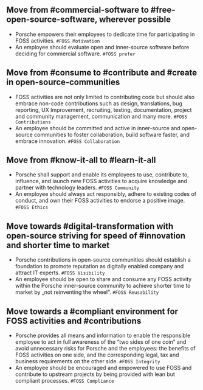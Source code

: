 ## Move from #commercial-software to #free-open-source-software, wherever possible

- Porsche empowers their employees to dedicate time for participating in FOSS activities. `#FOSS Motivation`
- An employee should evaluate open and inner-source software before deciding for commercial software. `#FOSS prefer`

## Move from #consume to #contribute and #create in open-source-communities

- FOSS activities are not only limited to contributing code but should also embrace non-code contributions such as
  design, translations, bug reporting, UX Improvement, recruiting, testing, documentation, project and community management,
  communication and many more. `#FOSS Contributions`
- An employee should be committed and active in inner-source and open-source communities to foster collaboration, build
  software faster, and embrace innovation. `#FOSS Collaboration`

## Move from #know-it-all to #learn-it-all

- Porsche shall support and enable its employees to use, contribute to, influence, and launch new FOSS activities to
  acquire knowledge and partner with technology leaders. `#FOSS Community`
- An employee should always act responsibly, adhere to existing codes of conduct, and own their FOSS activities to
  endorse a positive image. `#FOSS Ethics`

## Move towards #digital-transformation with open-source striving for speed of #innovation and shorter time to market

- Porsche contributions in open-source communities should establish a foundation to promote reputation as digitally
  enabled company and attract IT experts. `#FOSS Visibility`
- An employee should be open to share and consume any FOSS activity within the Porsche inner-source community to
  achieve shorter time to market by „not reinventing the wheel“. `#FOSS Reusability`

## Move towards a #compliant environment for FOSS activities and #contributions

- Porsche provides all means and information to enable the responsible employee to act in full awareness of the
  “two sides of one coin” and avoid unnecessary risks for Porsche and the employees: the benefits of FOSS activities on
  one side, and the corresponding legal, tax and business requirements on the other side. `#FOSS Integrity`
- An employee should be encouraged and empowered to use FOSS and contribute to upstream projects by being provided
  with lean but compliant processes. `#FOSS Compliance`
